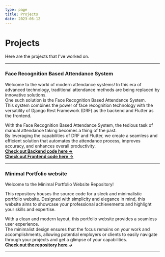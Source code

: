```yaml
---
type: page
title: Projects
date: 2023-06-12
---
```


# Projects

Here are the projects that I've worked on.

---
### Face Recognition Based Attendance System
Welcome to the world of modern attendance systems! In this era of advanced technology, traditional attendance methods are being replaced by innovative solutions. \
One such solution is the Face Recognition Based Attendance System. \
This system combines the power of face recognition technology with the versatility of Django Rest Framework (DRF) as the backend and Flutter as the frontend.

With the Face Recognition Based Attendance System, the tedious task of manual attendance taking becomes a thing of the past. \
By leveraging the capabilities of DRF and Flutter, we create a seamless and efficient solution that automates the attendance process, improves accuracy, and enhances overall productivity. \
[**Check out Backend code here →**](https://github.com/Lokie-codes/Face-Recognition-Django-REST-API.git) \
[**Check out Frontend code here →**](https://github.com/Lokie-codes/facemarkapp.git)

---
### Minimal Portfolio website
Welcome to the Minimal Portfolio Website Repository!

This repository houses the source code for a sleek and minimalistic portfolio website. Designed with simplicity and elegance in mind, this website aims to showcase your professional achievements and highlight your skills and expertise.

With a clean and modern layout, this portfolio website provides a seamless user experience. \
The minimalist design ensures that the focus remains on your work and accomplishments, allowing potential employers or clients to easily navigate through your projects and get a glimpse of your capabilities.\
[**Check out the repository here →**](https://github.com/Lokie-codes/lokesh-s-portfolio.git)

---